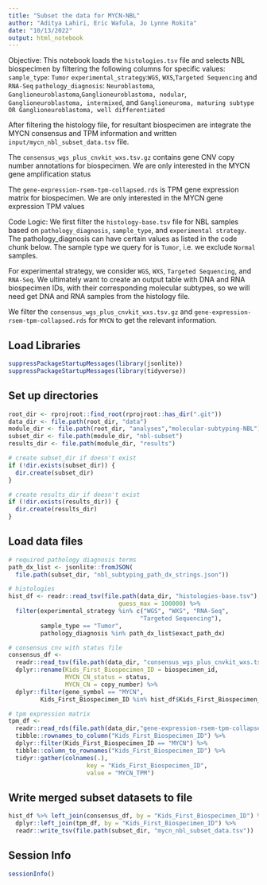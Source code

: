 ```yaml
---
title: "Subset the data for MYCN-NBL"
author: "Aditya Lahiri, Eric Wafula, Jo Lynne Rokita"
date: "10/13/2022"
output: html_notebook
---
```

Objective: This notebook loads the `histologies.tsv` file and selects NBL biospecimen
by filtering the following columns for specific values:
`sample_type`: `Tumor`
`experimental_strategy`:`WGS`, `WXS`,`Targeted Sequencing` and `RNA-Seq`
`pathology_diagnosis`: `Neuroblastoma`, `Ganglioneuroblastoma`,`Ganglioneuroblastoma, nodular`,
`Ganglioneuroblastoma, intermixed`, and 
`Ganglioneuroma, maturing subtype OR Ganglioneuroblastoma, well differentiated`

After filtering the histology file, for resultant biospecimen are integrate the MYCN
consensus and TPM information and written `input/mycn_nbl_subset_data.tsv` file.

The `consensus_wgs_plus_cnvkit_wxs.tsv.gz` contains gene CNV copy number annotations 
for biospecimen. We are only interested in the MYCN gene amplification status

The `gene-expression-rsem-tpm-collapsed.rds` is TPM gene expression matrix for 
biospecimen. We are only interested in the MYCN gene expression TPM values  

Code Logic: 
We first filter the `histology-base.tsv` file for NBL samples based on `pathology_diagnosis`,
`sample_type`, and `experimental strategy`. The pathology_diagnosis can have certain values as listed in the code chunk below. The sample type we query for is `Tumor`, i.e. we exclude `Normal` samples. 

For experimental strategy, we consider `WGS`, `WXS`, `Targeted Sequencing`, and `RNA-Seq`. 
We ultimately want to create an output table with DNA and RNA biospecimen IDs, with their corresponding molecular subtypes, so we will need get DNA and RNA samples from the histology file. 

We filter the `consensus_wgs_plus_cnvkit_wxs.tsv.gz` and `gene-expression-rsem-tpm-collapsed.rds` for `MYCN` to get the relevant information. 

## Load Libraries

```r
suppressPackageStartupMessages(library(jsonlite))
suppressPackageStartupMessages(library(tidyverse))
```

## Set up directories

```r
root_dir <- rprojroot::find_root(rprojroot::has_dir(".git"))
data_dir <- file.path(root_dir, "data")
module_dir <- file.path(root_dir, "analyses","molecular-subtyping-NBL")
subset_dir <- file.path(module_dir, "nbl-subset")
results_dir <- file.path(module_dir, "results")

# create subset_dir if doesn't exist
if (!dir.exists(subset_dir)) {
  dir.create(subset_dir)
}

# create results_dir if doesn't exist
if (!dir.exists(results_dir)) {
  dir.create(results_dir)
}
```

## Load data files

```r
# required pathology diagnosis terms
path_dx_list <- jsonlite::fromJSON(
  file.path(subset_dir, "nbl_subtyping_path_dx_strings.json"))

# histologies
hist_df <- readr::read_tsv(file.path(data_dir, "histologies-base.tsv"),
                               guess_max = 100000) %>%
  filter(experimental_strategy %in% c("WGS", "WXS", "RNA-Seq", 
                                     "Targeted Sequencing"),
         sample_type == "Tumor",
         pathology_diagnosis %in% path_dx_list$exact_path_dx)

# consensus cnv with status file
consensus_df <- 
  readr::read_tsv(file.path(data_dir, "consensus_wgs_plus_cnvkit_wxs.tsv.gz")) %>%
  dplyr::rename(Kids_First_Biospecimen_ID = biospecimen_id,
                MYCN_CN_status = status,
                MYCN_CN = copy_number) %>%
  dplyr::filter(gene_symbol == "MYCN",
         Kids_First_Biospecimen_ID %in% hist_df$Kids_First_Biospecimen_ID)

# tpm expression matrix
tpm_df <- 
  readr::read_rds(file.path(data_dir,"gene-expression-rsem-tpm-collapsed.rds")) %>%
  tibble::rownames_to_column("Kids_First_Biospecimen_ID") %>% 
  dplyr::filter(Kids_First_Biospecimen_ID == "MYCN") %>%
  tibble::column_to_rownames("Kids_First_Biospecimen_ID") %>% 
  tidyr::gather(colnames(.), 
                      key = "Kids_First_Biospecimen_ID",
                      value = "MYCN_TPM")

```

## Write merged subset datasets to file

```r
hist_df %>% left_join(consensus_df, by = "Kids_First_Biospecimen_ID") %>%
  dplyr::left_join(tpm_df, by = "Kids_First_Biospecimen_ID") %>% 
  readr::write_tsv(file.path(subset_dir, "mycn_nbl_subset_data.tsv"))
```

## Session Info

```r
sessionInfo() 
```

